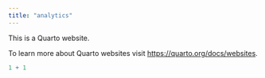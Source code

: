 ```yaml
---
title: "analytics"
---
```


This is a Quarto website.

To learn more about Quarto websites visit <https://quarto.org/docs/websites>.

```r
1 + 1
```
